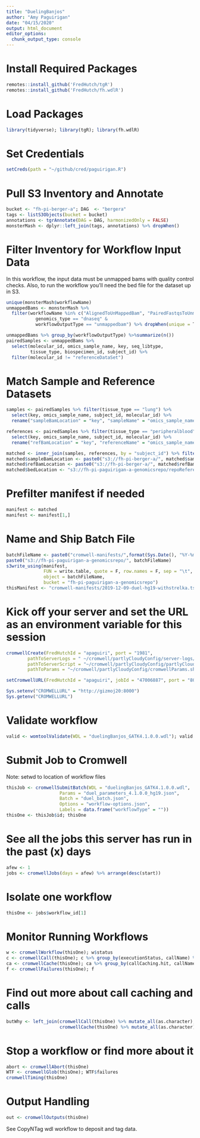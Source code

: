 ```yaml
---
title: "DuelingBanjos"
author: "Amy Paguirigan"
date: "04/15/2020"
output: html_document
editor_options: 
  chunk_output_type: console
---
```

# Install Required Packages
```r
remotes::install_github('FredHutch/tgR')
remotes::install_github('FredHutch/fh.wdlR')
```

# Load Packages
```r
library(tidyverse); library(tgR); library(fh.wdlR)
```

# Set Credentials
```r
setCreds(path = "~/github/cred/paguirigan.R") 
```

# Pull S3 Inventory and Annotate
```r
bucket <- "fh-pi-berger-a"; DAG  <- "bergera"
tags <- listS3Objects(bucket = bucket)
annotations <- tgrAnnotate(DAG = DAG, harmonizedOnly = FALSE)
monsterMash <- dplyr::left_join(tags, annotations) %>% dropWhen()
```

# Filter Inventory for Workflow Input Data
In this workflow, the input data must be unmapped bams with quality control checks.  Also, to run the workflow you'll need the bed file for the dataset up in S3.  
```r
unique(monsterMash$workflowName)
unmappedBams <- monsterMash %>% 
  filter(workflowName %in% c("AlignedToUnMappedBam", "PairedFastqsToUnmappedBam") & 
           genomics_type == "dnaseq" & 
           workflowOutputType == "unmappedbam") %>% dropWhen(unique = T)

unmappedBams %>% group_by(workflowOutputType) %>%summarize(n())
pairedSamples <- unmappedBams %>% 
  select(molecular_id, omics_sample_name, key, seq_libtype, 
         tissue_type, biospecimen_id, subject_id) %>% 
  filter(molecular_id != "referenceDataSet")

```

# Match Sample and Reference Datasets
```r
samples <- pairedSamples %>% filter(tissue_type == "lung") %>% 
  select(key, omics_sample_name, subject_id, molecular_id) %>%
  rename("sampleBamLocation" = "key", "sampleName" = "omics_sample_name")

references <- pairedSamples %>% filter(tissue_type == "peripheralblood") %>% 
  select(key, omics_sample_name, subject_id, molecular_id) %>% 
  rename("refBamLocation" = "key", "referenceName" = "omics_sample_name", "ref_molecular_id" = "molecular_id")

matched <- inner_join(samples, references, by = "subject_id") %>% filter(subject_id != "blinded")# Check here that all is as it should be.  
matched$sampleBamLocation <- paste0("s3://fh-pi-berger-a/", matched$sampleBamLocation)
matched$refBamLocation <- paste0("s3://fh-pi-berger-a/", matched$refBamLocation)
matched$bedLocation <- "s3://fh-pi-paguirigan-a-genomicsrepo/repoReferenceData/bedFiles/dfci-v5Oncopanel3.1/Exome_Plus_POPv3.1_SV_ONLY_3191451_Covered_hg19-tabbed.bed"

```

# Prefilter manifest if needed
```r
manifest <- matched
manifest <- manifest[1,]
```

# Name and Ship Batch File
```r
batchFileName <- paste0("cromwell-manifests/",format(Sys.Date(), "%Y-%m-%d-"), "duel-hg19-withstrelka.tsv")
paste0("s3://fh-pi-paguirigan-a-genomicsrepo/", batchFileName)
s3write_using(manifest,
              FUN = write.table, quote = F, row.names = F, sep = "\t",
              object = batchFileName,
              bucket = "fh-pi-paguirigan-a-genomicsrepo")
thisManifest <- "cromwell-manifests/2019-12-09-duel-hg19-withstrelka.tsv"
```
# Kick off your server and set the URL as an environment variable for this session
```r
cromwellCreate(FredHutchId = "apaguiri", port = "1981",
        pathToServerLogs = " ~/cromwell/partlyCloudyConfig/server-logs/partly-v49-%A.txt",
        pathToServerScript = "~/cromwell/partlyCloudyConfig/partlyCloudy.sh",
        pathToParams = "~/cromwell/partlyCloudyConfig/cromwellParams.sh")

setCromwellURL(FredHutchId = "apaguiri", jobId = "47006887", port = "8000")

Sys.setenv("CROMWELLURL" = "http://gizmoj20:8000")
Sys.getenv("CROMWELLURL")
```
# Validate workflow
```r
valid <- womtoolValidate(WDL = "duelingBanjos_GATK4.1.0.0.wdl"); valid[["errors"]]; valid$isRunnableWorkflow
```


# Submit Job to Cromwell
Note: setwd to location of workflow files
```r
thisJob <- cromwellSubmitBatch(WDL = "duelingBanjos_GATK4.1.0.0.wdl",
                    Params = "duel_parameters_4.1.0.0_hg19.json",
                    Batch = "duel_batch.json",
                    Options = "workflow-options.json",
                    Labels = data.frame("workflowType" = ""))
thisOne <- thisJob$id; thisOne
```


# See all the  jobs this server has run in the past (x) days
```r
afew <- 1
jobs <- cromwellJobs(days = afew) %>% arrange(desc(start))
```

# Isolate one workflow
```r
thisOne <- jobs$workflow_id[1]
```

# Monitor Running Workflows
```r
w <- cromwellWorkflow(thisOne); w$status
c <- cromwellCall(thisOne); c %>% group_by(executionStatus, callName) %>% summarize(status = n())
ca <- cromwellCache(thisOne); ca %>% group_by(callCaching.hit, callName) %>% summarize(hits = n())
f <- cromwellFailures(thisOne); f
```

# Find out more about call caching and calls
```r
butWhy <- left_join(cromwellCall(thisOne) %>% mutate_all(as.character), 
                    cromwellCache(thisOne) %>% mutate_all(as.character)); butWhy %>% group_by(callName, executionStatus, callCaching.hit) %>% summarize(hits = n()) %>% arrange(desc(executionStatus))
```

# Stop a workflow or find more about it
```r
abort <- cromwellAbort(thisOne)
WTF <- cromwellGlob(thisOne); WTF$failures
cromwellTiming(thisOne)
```

# Output Handling
```r
out <- cromwellOutputs(thisOne) 
```

See CopyNTag wdl workflow to deposit and tag data.  






